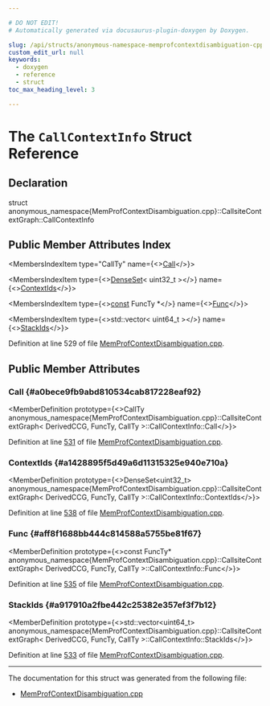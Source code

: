 ```yaml
---

# DO NOT EDIT!
# Automatically generated via docusaurus-plugin-doxygen by Doxygen.

slug: /api/structs/anonymous-namespace-memprofcontextdisambiguation-cpp-/callsitecontextgraph/callcontextinfo
custom_edit_url: null
keywords:
  - doxygen
  - reference
  - struct
toc_max_heading_level: 3

---
```





# The `CallContextInfo` Struct Reference

<DoxygenPage pluginConfig={pluginConfig}>



## Declaration

<CodeBlock>struct anonymous_namespace{MemProfContextDisambiguation.cpp}::CallsiteContextGraph::CallContextInfo</CodeBlock>

## Public Member Attributes Index

<MembersIndex>

<MembersIndexItem
  type="CallTy"
  name={<><a href="#a0bece9fb9abd810534cab817228eaf92">Call</a></>}>
</MembersIndexItem>

<MembersIndexItem
  type={<><a href="/docs/api/classes/llvm/denseset">DenseSet</a>&lt; uint32&#95;t &gt;</>}
  name={<><a href="#a1428895f5d49a6d11315325e940e710a">ContextIds</a></>}>
</MembersIndexItem>

<MembersIndexItem
  type={<><a href="/docs/api/files/lib/lib/target/lib/target/aarch64/aarch64promoteconstant-cpp/#a90f8350fecae261c25be85d38b451bff">const</a> FuncTy &#42;</>}
  name={<><a href="#aff8f1688bb444c814588a5755be81f67">Func</a></>}>
</MembersIndexItem>

<MembersIndexItem
  type={<>std::vector&lt; uint64&#95;t &gt;</>}
  name={<><a href="#a917910a2fbe442c25382e357ef3f7b12">StackIds</a></>}>
</MembersIndexItem>

</MembersIndex>


Definition at line 529 of file <a href="/docs/api/files/lib/lib/transforms/lib/transforms/ipo/memprofcontextdisambiguation-cpp">MemProfContextDisambiguation.cpp</a>.

<SectionDefinition>

## Public Member Attributes

### Call {#a0bece9fb9abd810534cab817228eaf92}

<MemberDefinition
  prototype={<>CallTy anonymous&#95;namespace&#123;MemProfContextDisambiguation.cpp&#125;::CallsiteContextGraph&lt; DerivedCCG, FuncTy, CallTy &gt;::CallContextInfo::Call</>}>

Definition at line <a href="/docs/api/files/lib/lib/transforms/lib/transforms/ipo/memprofcontextdisambiguation-cpp/#l00531">531</a> of file <a href="/docs/api/files/lib/lib/transforms/lib/transforms/ipo/memprofcontextdisambiguation-cpp">MemProfContextDisambiguation.cpp</a>.
</MemberDefinition>

### ContextIds {#a1428895f5d49a6d11315325e940e710a}

<MemberDefinition
  prototype={<>DenseSet&lt;uint32&#95;t&gt; anonymous&#95;namespace&#123;MemProfContextDisambiguation.cpp&#125;::CallsiteContextGraph&lt; DerivedCCG, FuncTy, CallTy &gt;::CallContextInfo::ContextIds</>}>

Definition at line <a href="/docs/api/files/lib/lib/transforms/lib/transforms/ipo/memprofcontextdisambiguation-cpp/#l00538">538</a> of file <a href="/docs/api/files/lib/lib/transforms/lib/transforms/ipo/memprofcontextdisambiguation-cpp">MemProfContextDisambiguation.cpp</a>.
</MemberDefinition>

### Func {#aff8f1688bb444c814588a5755be81f67}

<MemberDefinition
  prototype={<>const FuncTy&#42; anonymous&#95;namespace&#123;MemProfContextDisambiguation.cpp&#125;::CallsiteContextGraph&lt; DerivedCCG, FuncTy, CallTy &gt;::CallContextInfo::Func</>}>

Definition at line <a href="/docs/api/files/lib/lib/transforms/lib/transforms/ipo/memprofcontextdisambiguation-cpp/#l00535">535</a> of file <a href="/docs/api/files/lib/lib/transforms/lib/transforms/ipo/memprofcontextdisambiguation-cpp">MemProfContextDisambiguation.cpp</a>.
</MemberDefinition>

### StackIds {#a917910a2fbe442c25382e357ef3f7b12}

<MemberDefinition
  prototype={<>std::vector&lt;uint64&#95;t&gt; anonymous&#95;namespace&#123;MemProfContextDisambiguation.cpp&#125;::CallsiteContextGraph&lt; DerivedCCG, FuncTy, CallTy &gt;::CallContextInfo::StackIds</>}>

Definition at line <a href="/docs/api/files/lib/lib/transforms/lib/transforms/ipo/memprofcontextdisambiguation-cpp/#l00533">533</a> of file <a href="/docs/api/files/lib/lib/transforms/lib/transforms/ipo/memprofcontextdisambiguation-cpp">MemProfContextDisambiguation.cpp</a>.
</MemberDefinition>

</SectionDefinition>

<hr/>

The documentation for this struct was generated from the following file:

<ul>
<li><a href="/docs/api/files/lib/lib/transforms/lib/transforms/ipo/memprofcontextdisambiguation-cpp">MemProfContextDisambiguation.cpp</a></li>
</ul>

</DoxygenPage>
